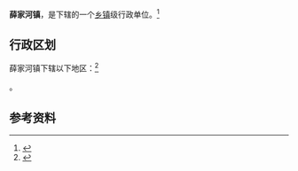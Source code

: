 {{中国乡级行政区|61/08/26/107/000}}

'''薛家河镇'''，是{{PRC admin/fullname|61/08/26/107/000|3}}下辖的一个[[乡镇|乡镇]]级行政单位。<ref>{{PRC admin/ref sgc|{{PRC admin/parent|61/08/26/107/000}}}}</ref>

== 行政区划 ==

薛家河镇下辖以下地区：<ref>{{PRC admin/ref sgc|61/08/26/107/000}}</ref>

{{PRC admin/children|61/08/26/107/000}}。

== 参考资料 ==

{{reflist}}

{{行政区划小作品}}
{{PRC admin/navcat|61/08/26/107/000}}
